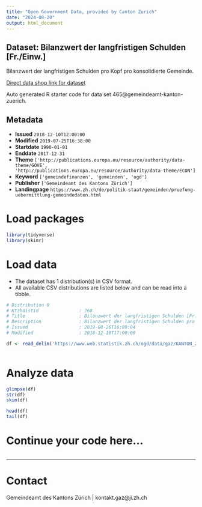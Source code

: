 ```yaml
---
title: "Open Government Data, provided by Canton Zurich"
date: "2024-08-20"
output: html_document
---
```


## Dataset: Bilanzwert der langfristigen Schulden [Fr./Einw.]

Bilanzwert der langfristigen Schulden pro Kopf pro konsolidierte Gemeinde.

[Direct data shop link for dataset](https://www.zh.ch/de/politik-staat/statistik-daten/datenkatalog.html#/datasets/465@gemeindeamt-kanton-zuerich)

Auto generated R starter code for data set 465@gemeindeamt-kanton-zuerich.

## Metadata

- **Issued** `2018-12-10T12:00:00`
- **Modified** `2019-07-25T16:38:00`
- **Startdate** `1990-01-01`
- **Enddate** `2017-12-31`
- **Theme** `['http://publications.europa.eu/resource/authority/data-theme/GOVE', 'http://publications.europa.eu/resource/authority/data-theme/ECON']`
- **Keyword** `['gemeindefinanzen', 'gemeinden', 'ogd']`
- **Publisher** `['Gemeindeamt des Kantons Zürich']`
- **Landingpage** `https://www.zh.ch/de/politik-staat/gemeinden/pruefung-uebermittlung-gemeindedaten.html`


# Load packages

```r

library(tidyverse)
library(skimr)

```

# Load data

-   The dataset has 1 distribution(s) in CSV format.
-   All available CSV distributions are listed below and can be read into a tibble.

```r

# Distribution 0
# Ktzhdistid               : 768
# Title                    : Bilanzwert der langfristigen Schulden [Fr./Einw.]
# Description              : Bilanzwert der langfristigen Schulden pro Kopf pro konsolidierte Gemeinde.
# Issued                   : 2019-08-26T16:09:04
# Modified                 : 2018-12-10T17:00:00

df <- read_delim('https://www.web.statistik.zh.ch/ogd/data/gaz/KANTON_ZUERICH_gaz_langfristige_schulden.csv')



```

# Analyze data

```r

glimpse(df)
str(df)
skim(df)

head(df)
tail(df)

```

# Continue your code here...

```r

```

------------------------------------------------------------------------

# Contact

Gemeindeamt des Kantons Zürich | kontakt.gaz@ji.zh.ch
